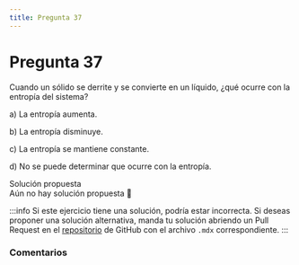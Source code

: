 ```yaml
---
title: Pregunta 37
---
```



# Pregunta 37

<div className="exercise">

Cuando un sólido se derrite y se convierte en un líquido, ¿qué ocurre con la entropía del sistema?

a) La entropía aumenta.

b) La entropía disminuye.

c) La entropía se mantiene constante.

d) No se puede determinar que ocurre con la entropía.
</div>

<MDXDetails>
<summary>Solución propuesta</summary>

<div className="exercise">
Aún no hay solución propuesta 🥲
</div>

:::info
Si este ejercicio tiene una solución, podría estar incorrecta. Si deseas proponer una solución alternativa, manda tu solución abriendo
un Pull Request en el [repositorio](https://github.com/crow-rojas/apuntes-fundamentals/pulls) de GitHub con el archivo
`.mdx` correspondiente.
:::

</MDXDetails>

### Comentarios

<Disqus
  url="https://crow-rojas.github.io/apuntes-fundamentals/docs/science/thermodynamics/exercises/2024-2/p37"
  identifier="docs/science/thermodynamics/exercises/2024-2/p37"
  title="2024-2 Termodinámica - Pregunta 37"
/>
